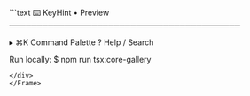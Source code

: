 <Frame>
<div style={{background:'#0f131a',border:'1px solid #1f2430',borderRadius:'8px' ,width:'100%',height:'100%',overflow:'hidden',boxShadow:'0 10px 30px rgba(0,0,0,.35)'}}>
```text
⌨️ KeyHint • Preview
──────────────────────────────────────────

  ▸ ⌘K  Command Palette
    ?    Help
    /    Search

Run locally:
  $ npm run tsx:core-gallery
```
</div>
</Frame>

